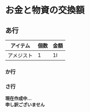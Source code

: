 # お金と物資の交換額

## あ行

| アイテム     | 個数 | 金額 | 
| ------------ | ---- | ---- | 
| アメジスト | 1   | 1I   | 

### か行

### さ行

**現在作成中...  
申し訳ございません**
